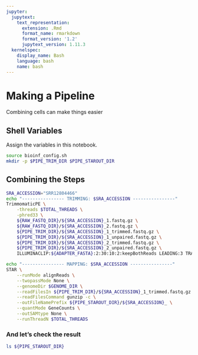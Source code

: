 ```yaml
---
jupyter:
  jupytext:
    text_representation:
      extension: .Rmd
      format_name: rmarkdown
      format_version: '1.2'
      jupytext_version: 1.11.3
  kernelspec:
    display_name: Bash
    language: bash
    name: bash
---
```


# Making a Pipeline
Combining cells can make things easier

## Shell Variables
Assign the variables in this notebook.

```bash
source bioinf_config.sh
mkdir -p $PIPE_TRIM_DIR $PIPE_STAROUT_DIR
```

## Combining the Steps

```bash
SRA_ACCESSION="SRR12804466"
echo "---------------- TRIMMING: $SRA_ACCESSION ----------------"
TrimmomaticPE \
    -threads $TOTAL_THREADS \
    -phred33 \
    ${RAW_FASTQ_DIR}/${SRA_ACCESSION}_1.fastq.gz \
    ${RAW_FASTQ_DIR}/${SRA_ACCESSION}_2.fastq.gz \
    ${PIPE_TRIM_DIR}/${SRA_ACCESSION}_1_trimmed.fastq.gz \
    ${PIPE_TRIM_DIR}/${SRA_ACCESSION}_1_unpaired.fastq.gz \
    ${PIPE_TRIM_DIR}/${SRA_ACCESSION}_2_trimmed.fastq.gz \
    ${PIPE_TRIM_DIR}/${SRA_ACCESSION}_2_unpaired.fastq.gz \
    ILLUMINACLIP:${ADAPTER_FASTA}:2:30:10:2:keepBothReads LEADING:3 TRAILING:3 MINLEN:36

echo "---------------- MAPPING: $SRA_ACCESSION ----------------"
STAR \
    --runMode alignReads \
    --twopassMode None \
    --genomeDir $GENOME_DIR \
    --readFilesIn ${PIPE_TRIM_DIR}/${SRA_ACCESSION}_1_trimmed.fastq.gz ${PIPE_TRIM_DIR}/${SRA_ACCESSION}_2_trimmed.fastq.gz \
    --readFilesCommand gunzip -c \
    --outFileNamePrefix ${PIPE_STAROUT_DIR}/${SRA_ACCESSION}_ \
    --quantMode GeneCounts \
    --outSAMtype None \
    --runThreadN $TOTAL_THREADS
```

### And let's check the result

```bash
ls ${PIPE_STAROUT_DIR}
```
